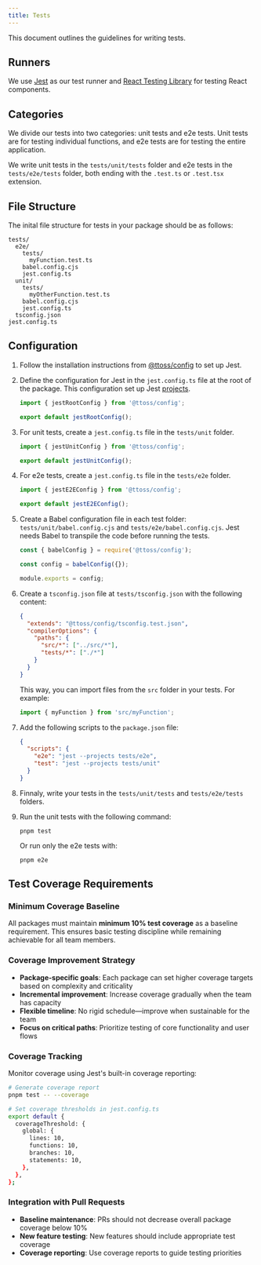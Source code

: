 ```yaml
---
title: Tests
---
```


This document outlines the guidelines for writing tests.

## Runners

We use [Jest](https://jestjs.io/) as our test runner and [React Testing Library](https://testing-library.com/docs/react-testing-library/intro) for testing React components.

## Categories

We divide our tests into two categories: unit tests and e2e tests. Unit tests are for testing individual functions, and e2e tests are for testing the entire application.

We write unit tests in the `tests/unit/tests` folder and e2e tests in the `tests/e2e/tests` folder, both ending with the `.test.ts` or `.test.tsx` extension.

## File Structure

The inital file structure for tests in your package should be as follows:

```
tests/
  e2e/
    tests/
      myFunction.test.ts
    babel.config.cjs
    jest.config.ts
  unit/
    tests/
      myOtherFunction.test.ts
    babel.config.cjs
    jest.config.ts
  tsconfig.json
jest.config.ts
```

## Configuration

1. Follow the installation instructions from [@ttoss/config](/docs/modules/packages/config/#jest) to set up Jest.

1. Define the configuration for Jest in the `jest.config.ts` file at the root of the package. This configuration set up Jest [projects](https://jestjs.io/docs/configuration#projects-arraystring--projectconfig).

   ```ts
   import { jestRootConfig } from '@ttoss/config';

   export default jestRootConfig();
   ```

1. For unit tests, create a `jest.config.ts` file in the `tests/unit` folder.

   ```ts
   import { jestUnitConfig } from '@ttoss/config';

   export default jestUnitConfig();
   ```

1. For e2e tests, create a `jest.config.ts` file in the `tests/e2e` folder.

   ```ts
   import { jestE2EConfig } from '@ttoss/config';

   export default jestE2EConfig();
   ```

1. Create a Babel configuration file in each test folder: `tests/unit/babel.config.cjs` and `tests/e2e/babel.config.cjs`. Jest needs Babel to transpile the code before running the tests.

   ```js
   const { babelConfig } = require('@ttoss/config');

   const config = babelConfig({});

   module.exports = config;
   ```

1. Create a `tsconfig.json` file at `tests/tsconfig.json` with the following content:

   ```json
   {
     "extends": "@ttoss/config/tsconfig.test.json",
     "compilerOptions": {
       "paths": {
         "src/*": ["../src/*"],
         "tests/*": ["./*"]
       }
     }
   }
   ```

   This way, you can import files from the `src` folder in your tests. For example:

   ```ts
   import { myFunction } from 'src/myFunction';
   ```

1. Add the following scripts to the `package.json` file:

   ```json
   {
     "scripts": {
       "e2e": "jest --projects tests/e2e",
       "test": "jest --projects tests/unit"
     }
   }
   ```

1. Finnaly, write your tests in the `tests/unit/tests` and `tests/e2e/tests` folders.

1. Run the unit tests with the following command:

   ```shell
   pnpm test
   ```

   Or run only the e2e tests with:

   ```shell
   pnpm e2e
   ```

## Test Coverage Requirements

### Minimum Coverage Baseline

All packages must maintain **minimum 10% test coverage** as a baseline requirement. This ensures basic testing discipline while remaining achievable for all team members.

### Coverage Improvement Strategy

- **Package-specific goals**: Each package can set higher coverage targets based on complexity and criticality
- **Incremental improvement**: Increase coverage gradually when the team has capacity
- **Flexible timeline**: No rigid schedule—improve when sustainable for the team
- **Focus on critical paths**: Prioritize testing of core functionality and user flows

### Coverage Tracking

Monitor coverage using Jest's built-in coverage reporting:

```bash
# Generate coverage report
pnpm test -- --coverage

# Set coverage thresholds in jest.config.ts
export default {
  coverageThreshold: {
    global: {
      lines: 10,
      functions: 10,
      branches: 10,
      statements: 10,
    },
  },
};
```

### Integration with Pull Requests

- **Baseline maintenance**: PRs should not decrease overall package coverage below 10%
- **New feature testing**: New features should include appropriate test coverage
- **Coverage reporting**: Use coverage reports to guide testing priorities
